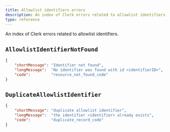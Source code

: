 ```yaml
---
title: Allowlist identifiers errors
description: An index of Clerk errors related to allowlist identifiers.
type: reference
---
```


An index of Clerk errors related to allowlist identifiers.

## `AllowlistIdentifierNotFound`

```json {{ prettier: false }}
{
    "shortMessage": "Identifier not found",
    "longMessage":  "No identifier was found with id <identifierID>",
    "code":         "resource_not_found_code"
}
```

## `DuplicateAllowlistIdentifier`

```json {{ prettier: false }}
{
    "shortMessage": "duplicate allowlist identifier",
    "longMessage":  "the identifier <identifier> already exists",
    "code":         "duplicate_record_code"
}
```
